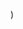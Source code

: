 
  <YouTubeLayout
    courseName="Scary Maze"
    lessonName="Go to X and Y"
    path={useRouter().pathname}
    showPrev
    showNext
    videoId="64no2eUlVnk"
  />
)
